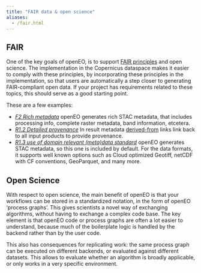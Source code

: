 ```yaml
---
title: "FAIR data & open science"
aliases:
  - /fair.html
---
```


## FAIR

One of the key goals of openEO, is to support [FAIR principles](https://www.go-fair.org/fair-principles/) and open science. The implementation in the Copernicus dataspace
makes it easier to comply with these principles, by incorporating these principles in the implementation, so that
users are automatically a step closer to generating FAIR-compliant open data. If your project has requirements related to these topics,
this should serve as a good starting point.

These are a few examples:

- *[F2 Rich metadata](https://www.go-fair.org/fair-principles/f2-data-described-rich-metadata/)* openEO generates rich STAC metadata,
  that includes processing info, complete raster metadata, band information, etcetera.
- *[R1.2 Detailed provenance](https://www.go-fair.org/fair-principles/r1-2-metadata-associated-detailed-provenance/)* In result metadata [derived-from](https://github.com/radiantearth/stac-spec/blob/master/item-spec/item-spec.md#derived_from)
  links link back to all input products to provide provenance.
- *[R1.3 use of domain relevant (meta)data standard](https://www.go-fair.org/fair-principles/r1-3-metadata-meet-domain-relevant-community-standards/)* openEO generates STAC metadata, so this one is included by default.
  For the data formats, it supports well known options such as Cloud optimized Geotiff, netCDF with CF conventions, GeoParquet, and many more.

## Open Science

With respect to open science, the main benefit of openEO is that your workflows can be stored in a standardized notation, in the
form of openEO 'process graphs'. This gives scientists a novel way of exchanging algorithms, without having to exchange a
complex code base. The key element is that openEO code or process graphs are often a lot easier to understand, because much
of the boilerplate logic is handled by the backend rather than by the user code.

This also has consequences for replicating work: the same process graph can be executed on different backends, or evaluated
against different datasets. This allows to evaluate whether an algorithm is broadly applicable, or only works in a very specific
environment.
